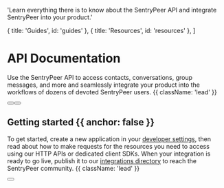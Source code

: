 
  'Learn everything there is to know about the SentryPeer API and integrate SentryPeer into your product.'

  { title: 'Guides', id: 'guides' },
  { title: 'Resources', id: 'resources' },
]

<HeroPattern />

# API Documentation

Use the SentryPeer API to access contacts, conversations, group messages, and more and seamlessly integrate your product into the workflows of dozens of devoted SentryPeer users. {{ className: 'lead' }}

<div className="not-prose mb-16 mt-6 flex gap-3">
  <Button href="/quickstart" arrow="right" children="Quickstart" />
  <Button href="/sdks" variant="outline" children="Explore SDKs" />
</div>

## Getting started {{ anchor: false }}

To get started, create a new application in your [developer settings](https://sentrypeer.com/settings), then read about how to make requests for the resources you need to access using our HTTP APIs or dedicated client SDKs. When your integration is ready to go live, publish it to our [integrations directory](#) to reach the SentryPeer community. {{ className: 'lead' }}

<div className="not-prose">
  <Button
    href="/sdks"
    variant="text"
    arrow="right"
    children="Get your Client Credentials"
  />
</div>

<Guides />

<Resources />
